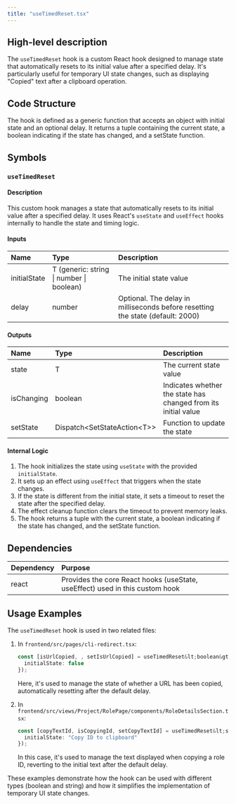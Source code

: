 ```yaml
---
title: "useTimedReset.tsx"
---
```


## High-level description
The `useTimedReset` hook is a custom React hook designed to manage state that automatically resets to its initial value after a specified delay. It's particularly useful for temporary UI state changes, such as displaying "Copied" text after a clipboard operation.

## Code Structure
The hook is defined as a generic function that accepts an object with initial state and an optional delay. It returns a tuple containing the current state, a boolean indicating if the state has changed, and a setState function.

## Symbols

### `useTimedReset`
#### Description
This custom hook manages a state that automatically resets to its initial value after a specified delay. It uses React's `useState` and `useEffect` hooks internally to handle the state and timing logic.

#### Inputs
| Name | Type | Description |
|:-----|:-----|:------------|
| initialState | T (generic: string \| number \| boolean) | The initial state value |
| delay | number | Optional. The delay in milliseconds before resetting the state (default: 2000) |

#### Outputs
| Name | Type | Description |
|:-----|:-----|:------------|
| state | T | The current state value |
| isChanging | boolean | Indicates whether the state has changed from its initial value |
| setState | Dispatch&lt;SetStateAction&lt;T&gt;&gt; | Function to update the state |

#### Internal Logic
1. The hook initializes the state using `useState` with the provided `initialState`.
2. It sets up an effect using `useEffect` that triggers when the state changes.
3. If the state is different from the initial state, it sets a timeout to reset the state after the specified delay.
4. The effect cleanup function clears the timeout to prevent memory leaks.
5. The hook returns a tuple with the current state, a boolean indicating if the state has changed, and the setState function.

## Dependencies
| Dependency | Purpose |
|:-----------|:--------|
| react | Provides the core React hooks (useState, useEffect) used in this custom hook |

## Usage Examples
The `useTimedReset` hook is used in two related files:

1. In `frontend/src/pages/cli-redirect.tsx`:
   ```typescript
   const [isUrlCopied, , setIsUrlCopied] = useTimedReset&lt;boolean&gt;({
     initialState: false
   });
   ```
   Here, it's used to manage the state of whether a URL has been copied, automatically resetting after the default delay.

2. In `frontend/src/views/Project/RolePage/components/RoleDetailsSection.tsx`:
   ```typescript
   const [copyTextId, isCopyingId, setCopyTextId] = useTimedReset&lt;string&gt;({
     initialState: "Copy ID to clipboard"
   });
   ```
   In this case, it's used to manage the text displayed when copying a role ID, reverting to the initial text after the default delay.

These examples demonstrate how the hook can be used with different types (boolean and string) and how it simplifies the implementation of temporary UI state changes.